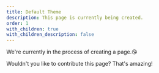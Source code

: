```yaml
---
title: Default Theme
description: This page is currently being created.
order: 1
with_children: true
with_children_description: false
---
```


We're currently in the process of creating a page.😘

Wouldn't you like to contribute this page? That's amazing!
